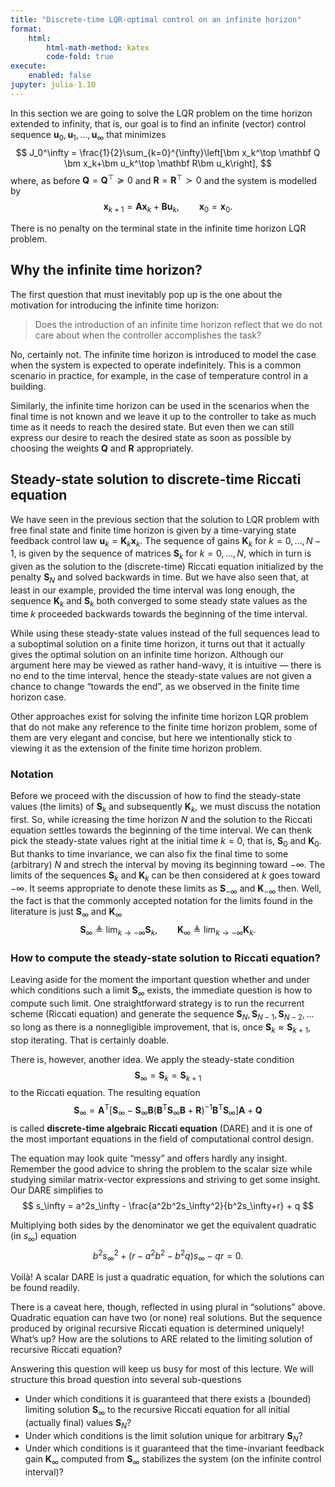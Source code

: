 ```yaml
---
title: "Discrete-time LQR-optimal control on an infinite horizon"
format:
    html:
        html-math-method: katex
        code-fold: true
execute:
    enabled: false
jupyter: julia-1.10
---
```


In this section we are going to solve the LQR problem on the time horizon extended to infinity, that is, our goal is to find an infinite (vector) control sequence $\bm u_0, \bm u_{1},\ldots, \bm u_{\infty}$ that minimizes
$$
 J_0^\infty = \frac{1}{2}\sum_{k=0}^{\infty}\left[\bm x_k^\top \mathbf Q \bm x_k+\bm u_k^\top \mathbf R\bm u_k\right],
$$
where, as before $\mathbf Q = \mathbf Q^\top \succeq 0$ and $\mathbf R = \mathbf R^\top \succ 0$ and the system is modelled by
$$
\bm x_{k+1} = \mathbf A \bm x_{k} + \mathbf B \bm u_k, \qquad \bm x_0 = \mathbf x_0.
$$

::: {.callout-important}
There is no penalty on the terminal state in the infinite time horizon LQR problem.
:::

## Why the infinite time horizon?

The first question that must inevitably pop up is the one about the motivation for introducing the infinite time horizon: 

> Does the introduction of an infinite time horizon reflect that we do not care about when the controller accomplishes the task?

No, certainly not. The infinite time horizon is introduced to model the case when the system is expected to operate indefinitely. This is a common scenario in practice, for example, in the case of temperature control in a building. 

Similarly, the infinite time horizon can be used in the scenarios when the final time is not known and we leave it up to the controller to take as much time as it needs to reach the desired state. But even then we can still express our desire to reach the desired state as soon as possible by choosing the weights $\mathbf Q$ and $\mathbf R$ appropriately.

## Steady-state solution to discrete-time Riccati equation

We have seen in the previous section that the solution to LQR problem with free final state and finite time horizon is given by a time-varying state feedback control law $\bm u_k = \mathbf K_k \bm x_k$. The sequence of gains $\mathbf K_k$ for $k=0,\ldots, N-1,$ is given by the sequence of matrices $\mathbf S_k$ for $k=0,\ldots, N$, which in turn is given as the solution to the (discrete-time) Riccati equation initialized by the penalty $\mathbf S_N$ and solved backwards in time. But we have also seen that, at least in our example, provided the time interval was long enough, the sequence $\mathbf K_k$ and $\mathbf S_k$ both converged to some steady state values as the time $k$ proceeded backwards towards the beginning of the time interval.

While using these steady-state values instead of the full sequences lead to a suboptimal solution on a finite time horizon, it turns out that it actually gives the optimal solution on an infinite time horizon. Although our argument here may be viewed as rather hand-wavy, it is intuitive — there is no end to the time interval, hence the steady-state values are not given a chance to change "towards the end", as we observed in the finite time horizon case. 

::: {.callout-note}
Other approaches exist for solving the infinite time horizon LQR problem that do not make any reference to the finite time horizon problem, some of them are very elegant and concise, but here we intentionally stick to viewing it as the extension of the finite time horizon problem.
:::

### Notation

Before we proceed with the discussion of how to find the steady-state values (the limits) of $\mathbf S_k$ and subsequently $\mathbf K_k$, we must discuss the notation first. So, while icreasing the time horizon $N$ and the solution to the Riccati equation settles towards the beginning of the time interval. We can thenk pick the steady-state values right at the initial time $k=0$, that is, $\mathbf S_0$ and $\mathbf K_0$. But thanks to time invariance, we can also fix the final time to some (arbitrary) $N$ and strech the interval by moving its beginning toward $-\infty$. The limits of the sequences $\mathbf S_k$ and $\mathbf K_k$ can be then considered at $k$ goes toward $-\infty$. It seems appropriate to denote these limits as $\mathbf S_{-\infty}$ and $\mathbf K_{-\infty}$ then. Well, the fact is that the commonly accepted notation for the limits found in the literature is just $\mathbf S_\infty$ and $\mathbf K_\infty$
$$ 
\mathbf S_\infty \triangleq \lim_{k\rightarrow -\infty} \mathbf S_k, \qquad \mathbf K_\infty \triangleq \lim_{k\rightarrow -\infty} \mathbf K_k. 
$$

### How to compute the steady-state solution to Riccati equation?

Leaving aside for the moment the important question whether and under which conditions such a limit $\mathbf S_\infty$ exists, the immediate question is how to compute such limit. One straightforward strategy is to run the recurrent scheme (Riccati equation) and generate the sequence $\mathbf S_{N}, \mathbf S_{N-1}, \mathbf S_{N-2}, \ldots$ so long as there is a nonnegligible improvement, that is, once $\mathbf S_{k}\approx\mathbf S_{k+1}$, stop iterating. That is certainly doable.   

There is, however, another idea. We apply the steady-state condition
$$
 \mathbf S_{\infty} = \mathbf S_k=\mathbf S_{k+1}
$$
to the Riccati equation. The resulting equation
$$
\mathbf S_{\infty}=\mathbf A^\text{T}\left[\mathbf S_{\infty}-\mathbf S_{\infty}\mathbf B(\mathbf B^\text{T}\mathbf S_{\infty}\mathbf B+\mathbf R)^{-1}\mathbf B^\text{T}\mathbf S_{\infty}\right]\mathbf A+\mathbf Q
$$
is called **discrete-time algebraic Riccati equation** (DARE) and it is one of the most important equations in the field of computational control design. 

The equation may look quite "messy" and offers hardly any insight. Remember the good advice to shring the problem to the scalar size while studying similar matrix-vector expressions and striving to get some insight. Our DARE simplifies to
$$
s_\infty = a^2s_\infty - \frac{a^2b^2s_\infty^2}{b^2s_\infty+r} + q
$$

Multiplying both sides by the denominator we get the equivalent quadratic (in $s_\infty$) equation
$$
 b^2s_\infty^2 + (r - a^2b^2 - b^2q)s_\infty - qr = 0.
$$

Voilà! A scalar DARE is just a quadratic equation, for which the solutions can be found readily. 

There is a caveat here, though, reflected in using plural in "solutions" above. Quadratic equation can have two (or none) real solutions. But the sequence produced by original recursive Riccati equation is determined uniquely! What's up? How are the solutions to ARE related to the limiting solution of recursive Riccati equation?  

Answering this question will keep us busy for most of this lecture. We will structure this broad question into several sub-questions

- Under which conditions it is guaranteed that there exists a (bounded) limiting solution $\mathbf S_\infty$ to the recursive Riccati equation for all initial (actually final) values $\mathbf S_N$?
- Under which conditions is the limit solution unique for arbitrary $\mathbf S_N$?
- Under which conditions is it guaranteed that the time-invariant feedback gain $\mathbf K_\infty$ computed from $\mathbf S_\infty$ stabilizes the system (on the infinite control interval)? 
